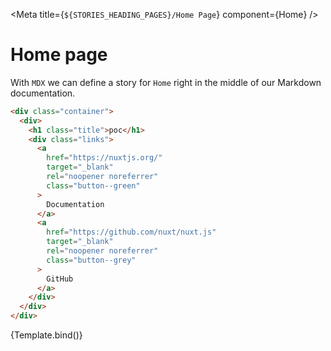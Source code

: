 <!--- index.stories.mdx -->



<Meta title={`${STORIES_HEADING_PAGES}/Home Page`} component={Home} />

# Home page

With `MDX` we can define a story for `Home` right in the middle of our
Markdown documentation.

```html
<div class="container">
  <div>
    <h1 class="title">poc</h1>
    <div class="links">
      <a
        href="https://nuxtjs.org/"
        target="_blank"
        rel="noopener noreferrer"
        class="button--green"
      >
        Documentation
      </a>
      <a
        href="https://github.com/nuxt/nuxt.js"
        target="_blank"
        rel="noopener noreferrer"
        class="button--grey"
      >
        GitHub
      </a>
    </div>
  </div>
</div>
```

<!--- This is your Story template function, shown here in React -->


<Canvas>
  <Story name="Home Page">{Template.bind()}</Story>
</Canvas>
